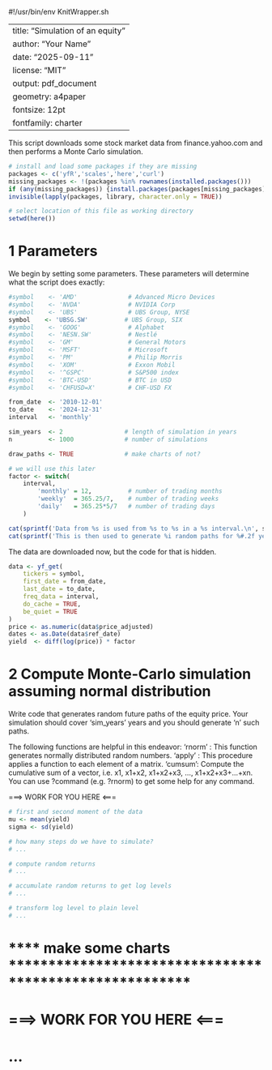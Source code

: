 #!/usr/bin/env KnitWrapper.sh

---
title: "Simulation of an equity"
author: "Your Name"
date: "2025-09-11"
license: "MIT"
output: pdf_document
geometry: a4paper
fontsize: 12pt
fontfamily: charter
---

This script downloads some stock market data from finance.yahoo.com and then performs a Monte Carlo simulation.

```r
# install and load some packages if they are missing
packages <- c('yfR','scales','here','curl') 
missing_packages <- !(packages %in% rownames(installed.packages()))
if (any(missing_packages)) {install.packages(packages[missing_packages])}
invisible(lapply(packages, library, character.only = TRUE))

# select location of this file as working directory
setwd(here())
```

# 1 Parameters

We begin by setting some parameters. These parameters will determine what the script does exactly:

```r
#symbol    <- 'AMD'              # Advanced Micro Devices
#symbol    <- 'NVDA'             # NVIDIA Corp
#symbol    <- 'UBS'              # UBS Group, NYSE
symbol    <- 'UBSG.SW'          # UBS Group, SIX
#symbol    <- 'GOOG'             # Alphabet
#symbol    <- 'NESN.SW'          # Nestlé
#symbol    <- 'GM'               # General Motors
#symbol    <- 'MSFT'             # Microsoft
#symbol    <- 'PM'               # Philip Morris
#symbol    <- 'XOM'              # Exxon Mobil
#symbol    <- '^GSPC'            # S&P500 index
#symbol    <- 'BTC-USD'          # BTC in USD
#symbol    <- 'CHFUSD=X'         # CHF-USD FX

from_date  <- '2010-12-01'
to_date    <- '2024-12-31'
interval   <- 'monthly'

sim_years  <- 2                 # length of simulation in years
n          <- 1000              # number of simulations

draw_paths <- TRUE              # make charts of not?
```

```r
# we will use this later
factor <- switch(
    interval,
        'monthly' = 12,          # number of trading months
        'weekly'  = 365.25/7,    # number of trading weeks
        'daily'   = 365.25*5/7   # number of trading days
    )
```

```r
cat(sprintf('Data from %s is used from %s to %s in a %s interval.\n', symbol, from_date, to_date, interval))
cat(sprintf('This is then used to generate %i random paths for %#.2f years into the future.\n', n, sim_years))
```

The data are downloaded now, but the code for that is hidden.

```r
data <- yf_get(
    tickers = symbol,
    first_date = from_date,
    last_date = to_date,
    freq_data = interval,
    do_cache = TRUE,
    be_quiet = TRUE
)
price <- as.numeric(data$price_adjusted)
dates <- as.Date(data$ref_date)
yield  <- diff(log(price)) * factor
```

# 2 Compute Monte-Carlo simulation assuming normal distribution

Write code that generates random future paths of the equity price. Your
simulation should cover 'sim_years' years and you should generate 'n' such
paths.

The following functions are helpful in this endeavor:
'rnorm' : This function generates normally distributed random numbers.
'apply' : This procedure applies a function to each element of a matrix.
'cumsum': Compute the cumulative sum of a vector, i.e. x1, x1+x2, 
          x1+x2+x3, ..., x1+x2+x3+...+xn.
You can use ?command (e.g. ?rnorm) to get some help for any command.

===> WORK FOR YOU HERE <===

```r
# first and second moment of the data
mu <- mean(yield)
sigma <- sd(yield)

# how many steps do we have to simulate?
# ...

# compute random returns
# ...

# accumulate random returns to get log levels
# ...

# transform log level to plain level
# ...
```

# **** make some charts *******************************************************

# ===> WORK FOR YOU HERE <===

# ...

